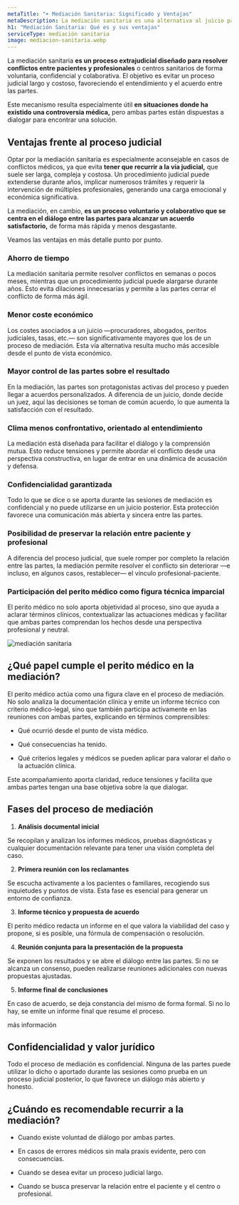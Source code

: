 ```yaml
---
metaTitle: "➤ Mediación Sanitaria: Significado y Ventajas"
metaDescription: La mediación sanitaria es una alternativa al juicio para resolver conflictos médicos de forma rápida, confidencial y sin enfrentamientos. Descubre sus ventajas y cuándo recurrir a ella.
h1: "Mediación Sanitaria: Qué es y sus ventajas"
serviceType: mediación sanitaria
image: mediacion-sanitaria.webp
---
```



La mediación sanitaria **es un proceso extrajudicial diseñado para resolver conflictos entre pacientes y profesionales** o centros sanitarios de forma voluntaria, confidencial y colaborativa. El objetivo es evitar un proceso judicial largo y costoso, favoreciendo el entendimiento y el acuerdo entre las partes.

Este mecanismo resulta especialmente útil **en situaciones donde ha existido una controversia médica,** pero ambas partes están dispuestas a dialogar para encontrar una solución.

<ServiceForm client:visible heading="contacta conmigo" />

## Ventajas frente al proceso judicial

Optar por la mediación sanitaria es especialmente aconsejable en casos de conflictos médicos, ya que evita **tener que recurrir a la vía judicial,** que suele ser larga, compleja y costosa. Un procedimiento judicial puede extenderse durante años, implicar numerosos trámites y requerir la intervención de múltiples profesionales, generando una carga emocional y económica significativa.

La mediación, en cambio, **es un proceso voluntario y colaborativo que se centra en el diálogo entre las partes para alcanzar un acuerdo satisfactorio,** de forma más rápida y menos desgastante.

Veamos las ventajas en más detalle punto por punto.

### Ahorro de tiempo

La mediación sanitaria permite resolver conflictos en semanas o pocos meses, mientras que un procedimiento judicial puede alargarse durante años. Esto evita dilaciones innecesarias y permite a las partes cerrar el conflicto de forma más ágil.

### Menor coste económico

Los costes asociados a un juicio —procuradores, abogados, peritos judiciales, tasas, etc.— son significativamente mayores que los de un proceso de mediación. Esta vía alternativa resulta mucho más accesible desde el punto de vista económico.

### Mayor control de las partes sobre el resultado

En la mediación, las partes son protagonistas activas del proceso y pueden llegar a acuerdos personalizados. A diferencia de un juicio, donde decide un juez, aquí las decisiones se toman de común acuerdo, lo que aumenta la satisfacción con el resultado.

### Clima menos confrontativo, orientado al entendimiento

La mediación está diseñada para facilitar el diálogo y la comprensión mutua. Esto reduce tensiones y permite abordar el conflicto desde una perspectiva constructiva, en lugar de entrar en una dinámica de acusación y defensa.

### Confidencialidad garantizada

Todo lo que se dice o se aporta durante las sesiones de mediación es confidencial y no puede utilizarse en un juicio posterior. Esta protección favorece una comunicación más abierta y sincera entre las partes.

### Posibilidad de preservar la relación entre paciente y profesional

A diferencia del proceso judicial, que suele romper por completo la relación entre las partes, la mediación permite resolver el conflicto sin deteriorar —e incluso, en algunos casos, restablecer— el vínculo profesional-paciente.

### Participación del perito médico como figura técnica imparcial

El perito médico no solo aporta objetividad al proceso, sino que ayuda a aclarar términos clínicos, contextualizar las actuaciones médicas y facilitar que ambas partes comprendan los hechos desde una perspectiva profesional y neutral.

<Image
  loading="lazy"
  src="/img/services/mediacion-sanitaria.webp"
  alt="mediación sanitaria"
  width={1536}
  height={1024}
/>

## ¿Qué papel cumple el perito médico en la mediación?

El perito médico actúa como una figura clave en el proceso de mediación. No solo analiza la documentación clínica y emite un informe técnico con criterio médico-legal, sino que también participa activamente en las reuniones con ambas partes, explicando en términos comprensibles:

- Qué ocurrió desde el punto de vista médico.

- Qué consecuencias ha tenido.

- Qué criterios legales y médicos se pueden aplicar para valorar el daño o la actuación clínica.

Este acompañamiento aporta claridad, reduce tensiones y facilita que ambas partes tengan una base objetiva sobre la que dialogar.

<CtaLinks modifier="service-page" />

## Fases del proceso de mediación

1. **Análisis documental inicial**

Se recopilan y analizan los informes médicos, pruebas diagnósticas y cualquier documentación relevante para tener una visión completa del caso.

2. **Primera reunión con los reclamantes**

Se escucha activamente a los pacientes o familiares, recogiendo sus inquietudes y puntos de vista. Esta fase es esencial para generar un entorno de confianza.

3. **Informe técnico y propuesta de acuerdo**

El perito médico redacta un informe en el que valora la viabilidad del caso y propone, si es posible, una fórmula de compensación o resolución.

4. **Reunión conjunta para la presentación de la propuesta**

Se exponen los resultados y se abre el diálogo entre las partes. Si no se alcanza un consenso, pueden realizarse reuniones adicionales con nuevas propuestas ajustadas.

5. **Informe final de conclusiones**

En caso de acuerdo, se deja constancia del mismo de forma formal. Si no lo hay, se emite un informe final que resume el proceso.

<MainCta modifier="service-page">más información</MainCta>

## Confidencialidad y valor jurídico

Todo el proceso de mediación es confidencial. Ninguna de las partes puede utilizar lo dicho o aportado durante las sesiones como prueba en un proceso judicial posterior, lo que favorece un diálogo más abierto y honesto.

## ¿Cuándo es recomendable recurrir a la mediación?

- Cuando existe voluntad de diálogo por ambas partes.

- En casos de errores médicos sin mala praxis evidente, pero con consecuencias.

- Cuando se desea evitar un proceso judicial largo.

- Cuando se busca preservar la relación entre el paciente y el centro o profesional.
